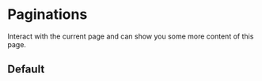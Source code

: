 

<Meta title='3.Molecules|Paginations' />

# Paginations
Interact with the current page and can show you some more content of this page.

## Default
<Preview withToolbar>
    <Story name='Default'>
        <MoleculesPagination />
    </Story>
</Preview>